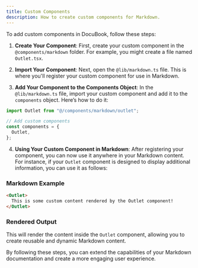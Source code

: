 ```yaml
---
title: Custom Components
description: How to create custom components for Markdown.
---
```


To add custom components in DocuBook, follow these steps:

1. **Create Your Component**: First, create your custom component in the `@components/markdown` folder. For example, you might create a file named `Outlet.tsx`.

2. **Import Your Component**: Next, open the `@lib/markdown.ts` file. This is where you'll register your custom component for use in Markdown.

3. **Add Your Component to the Components Object**: In the `@lib/markdown.ts` file, import your custom component and add it to the `components` object. Here’s how to do it:

```ts
import Outlet from "@/components/markdown/outlet";

// Add custom components
const components = {
  Outlet,
};
```

4. **Using Your Custom Component in Markdown**: After registering your component, you can now use it anywhere in your Markdown content. For instance, if your `Outlet` component is designed to display additional information, you can use it as follows:

### Markdown Example

```markdown
<Outlet>
  This is some custom content rendered by the Outlet component!
</Outlet>
```

### Rendered Output

This will render the content inside the `Outlet` component, allowing you to create reusable and dynamic Markdown content.

By following these steps, you can extend the capabilities of your Markdown documentation and create a more engaging user experience.
